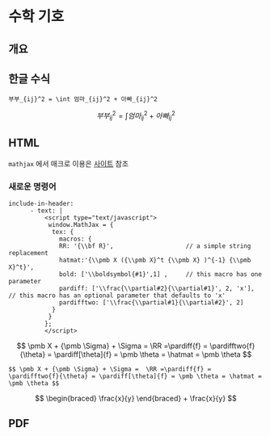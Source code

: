 # 수학 기호 {#math}

## 개요 

## 한글 수식


```
부부_{ij}^2 = \int 엄마_{ij}^2 + 아빠_{ij}^2 
```

$$
부부_{ij}^2 = \int 엄마_{ij}^2 + 아빠_{ij}^2 
$$


## HTML

`mathjax` 에서 매크로 이용은 [사이트](https://docs.mathjax.org/en/latest/input/tex/extensions/configmacros.html#tex-configmacros-options) 참조

### 새로운 명령어 

```
include-in-header:
      - text: |
          <script type="text/javascript">
           window.MathJax = {
            tex: {
              macros: {
              RR: '{\\bf R}',                    // a simple string replacement
              hatmat:'{\\pmb X ({\\pmb X}^t {\\pmb X} )^{-1} {\\pmb X}^t}',
              bold: ['\\boldsymbol{#1}',1] ,     // this macro has one parameter
              pardiff: ['\\frac{\\partial#2}{\\partial#1}', 2, 'x'], // this macro has an optional parameter that defaults to 'x'
              pardifftwo: ['\\frac{\\partial#1}{\\partial#2}', 2]
            }
           }
          };
          </script>
```


$$ \pmb X + {\pmb \Sigma} + \Sigma =  \RR =\pardiff{f} = \pardifftwo{f}{\theta} = \pardiff[\theta]{f} = \pmb \theta = \hatmat = \pmb \theta $$

```
$$ \pmb X + {\pmb \Sigma} + \Sigma =  \RR =\pardiff{f} = \pardifftwo{f}{\theta} = \pardiff[\theta]{f} = \pmb \theta = \hatmat = \pmb \theta $$
```

$$ \begin{braced} \frac{x}{y} \end{braced} +  \frac{x}{y} $$

## PDF
